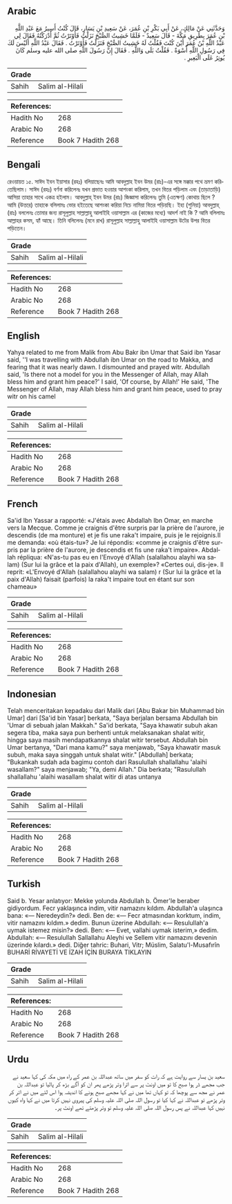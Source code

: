 ## Arabic


<div dir="rtl" lang="ar" style={{fontSize:'larger',backgroundColor:'#f8f9fa',padding:20}}>
وَحَدَّثَنِي عَنْ مَالِكٍ، عَنْ أَبِي بَكْرِ بْنِ عُمَرَ، عَنْ سَعِيدِ بْنِ يَسَارٍ، قَالَ كُنْتُ أَسِيرُ مَعَ عَبْدِ اللَّهِ بْنِ عُمَرَ بِطَرِيقِ مَكَّةَ - قَالَ سَعِيدٌ - فَلَمَّا خَشِيتُ الصُّبْحَ نَزَلْتُ فَأَوْتَرْتُ ثُمَّ أَدْرَكْتُهُ فَقَالَ لِي عَبْدُ اللَّهِ بْنُ عُمَرَ أَيْنَ كُنْتَ فَقُلْتُ لَهُ خَشِيتُ الصُّبْحَ فَنَزَلْتُ فَأَوْتَرْتُ ‏.‏ فَقَالَ عَبْدُ اللَّهِ أَلَيْسَ لَكَ فِي رَسُولِ اللَّهِ أُسْوَةٌ ‏.‏ فَقُلْتُ بَلَى وَاللَّهِ ‏.‏ فَقَالَ إِنَّ رَسُولَ اللَّهِ صلى الله عليه وسلم كَانَ يُوتِرُ عَلَى الْبَعِيرِ ‏.‏
</div>
<div style={{backgroundColor:'#f8f9fa',padding:20, marginBottom: 10}}><table> <thead> <tr> <th>Grade</th> <th></th> </tr> </thead> <tbody> <tr><td>Sahih</td><td>Salim al-Hilali</td></tr></tbody></table><table> <thead> <tr> <th>References:</th> <th></th> </tr> </thead> <tbody><tr><td>Hadith No</td><td>268</td></tr><tr><td>Arabic No</td><td>268</td></tr><tr><td>Reference</td><td>Book 7 Hadith 268</td></tr></tbody></table></div>

## Bengali


<div dir="ltr" lang="bn" style={{fontSize:'larger',backgroundColor:'#f8f9fa',padding:20}}>
রেওয়ায়ত ১৫. সাঈদ ইবন ইয়াসার (রহঃ) বলিয়াছেনঃ আমি আবদুল্লাহ ইবন উমর (রাঃ)-এর সঙ্গে মক্কার পথে ভ্রমণ করিতেছিলাম। সাঈদ (রহঃ) বর্ণনা করিলেনঃ যখন প্রভাত হওয়ার আশংকা করিলাম, তখন বিতর পড়িলাম এবং (তাড়াতাড়ি) আসিয়া তাহার সাথে একত্র হইলাম। আবদুল্লাহ্ ইবন উমর (রাঃ) জিজ্ঞাসা করিলেনঃ তুমি (এতক্ষণ) কোথায় ছিলে ? আমি (উত্তরে) তাহাকে বলিলামঃ ভোর হইতেছে আশংকা করিয়া নিচে নামিয়া বিতর পড়িয়ছি। ইহা (শুনিয়া) আবদুল্লাহ্ (রাঃ) বললেনঃ তোমার জন্য রাসূলুল্লাহ সাল্লাল্লাহু আলাইহি ওয়াসাল্লাম এর (কাজের মধ্যে) আদর্শ নাই কি ? আমি বলিলামঃ আল্লাহর কসম, হ্যাঁ আছে। তিনি বলিলেনঃ (মনে রাখ) রাসূলুল্লাহ সাল্লাল্লাহু আলাইহি ওয়াসাল্লাম উটের উপর বিতর পড়িতেন।
</div>
<div style={{backgroundColor:'#f8f9fa',padding:20, marginBottom: 10}}><table> <thead> <tr> <th>Grade</th> <th></th> </tr> </thead> <tbody> <tr><td>Sahih</td><td>Salim al-Hilali</td></tr></tbody></table><table> <thead> <tr> <th>References:</th> <th></th> </tr> </thead> <tbody><tr><td>Hadith No</td><td>268</td></tr><tr><td>Arabic No</td><td>268</td></tr><tr><td>Reference</td><td>Book 7 Hadith 268</td></tr></tbody></table></div>

## English


<div dir="ltr" lang="en" style={{fontSize:'larger',backgroundColor:'#f8f9fa',padding:20}}>
Yahya related to me from Malik from Abu Bakr ibn Umar that Said ibn Yasar said, ''I was travelling with Abdullah ibn Umar on the road to Makka, and fearing that it was nearly dawn. I dismounted and prayed witr. Abdullah said, 'Is there not a model for you in the Messenger of Allah, may Allah bless him and grant him peace?' I said, 'Of course, by Allah!' He said, 'The Messenger of Allah, may Allah bless him and grant him peace, used to pray witr on his camel
</div>
<div style={{backgroundColor:'#f8f9fa',padding:20, marginBottom: 10}}><table> <thead> <tr> <th>Grade</th> <th></th> </tr> </thead> <tbody> <tr><td>Sahih</td><td>Salim al-Hilali</td></tr></tbody></table><table> <thead> <tr> <th>References:</th> <th></th> </tr> </thead> <tbody><tr><td>Hadith No</td><td>268</td></tr><tr><td>Arabic No</td><td>268</td></tr><tr><td>Reference</td><td>Book 7 Hadith 268</td></tr></tbody></table></div>

## French


<div dir="ltr" lang="fr" style={{fontSize:'larger',backgroundColor:'#f8f9fa',padding:20}}>
Sa'id Ibn Yassar a rapporté: «J'étais avec Abdallah Ibn Omar, en marche vers la Mecque. Comme je craignis d'être surpris par la prière de l'aurore, je descendis (de ma monture) et je fis une raka't impaire, puis je le rejoignis.Il me demanda: «où étais-tu»? Je lui répondis: «comme je craignis d'être surpris par la prière de l'aurore, je descendis et fis une raka't impaire». Abdallah répliqua: «N'as-tu pas eu en l'Envoyé d'Allah (salallahou alayhi wa salam) (Sur lui la grâce et la paix d'Allah), un exemple»? «Certes oui, dis-je». Il reprit: «L'Envoyé d'Allah (salallahou alayhi wa salam) r (Sur lui la grâce et la paix d'Allah) faisait (parfois) la raka't impaire tout en étant sur son chameau»
</div>
<div style={{backgroundColor:'#f8f9fa',padding:20, marginBottom: 10}}><table> <thead> <tr> <th>Grade</th> <th></th> </tr> </thead> <tbody> <tr><td>Sahih</td><td>Salim al-Hilali</td></tr></tbody></table><table> <thead> <tr> <th>References:</th> <th></th> </tr> </thead> <tbody><tr><td>Hadith No</td><td>268</td></tr><tr><td>Arabic No</td><td>268</td></tr><tr><td>Reference</td><td>Book 7 Hadith 268</td></tr></tbody></table></div>

## Indonesian


<div dir="ltr" lang="id" style={{fontSize:'larger',backgroundColor:'#f8f9fa',padding:20}}>
Telah menceritakan kepadaku dari Malik dari [Abu Bakar bin Muhammad bin Umar] dari [Sa'id bin Yasar] berkata, "Saya berjalan bersama Abdullah bin 'Umar di sebuah jalan Makkah." Sa'id berkata, "Saya khawatir subuh akan segera tiba, maka saya pun berhenti untuk melaksanakan shalat witir, hingga saya masih mendapatkannya shalat witir tersebut. Abdullah bin Umar bertanya, "Dari mana kamu?" saya menjawab, "Saya khawatir masuk subuh, maka saya singgah untuk shalat witir." [Abdullah] berkata; "Bukankah sudah ada bagimu contoh dari Rasulullah shallallahu 'alaihi wasallam?" saya menjawab; "Ya, demi Allah." Dia berkata; "Rasulullah shallallahu 'alaihi wasallam shalat witir di atas untanya
</div>
<div style={{backgroundColor:'#f8f9fa',padding:20, marginBottom: 10}}><table> <thead> <tr> <th>Grade</th> <th></th> </tr> </thead> <tbody> <tr><td>Sahih</td><td>Salim al-Hilali</td></tr></tbody></table><table> <thead> <tr> <th>References:</th> <th></th> </tr> </thead> <tbody><tr><td>Hadith No</td><td>268</td></tr><tr><td>Arabic No</td><td>268</td></tr><tr><td>Reference</td><td>Book 7 Hadith 268</td></tr></tbody></table></div>

## Turkish


<div dir="ltr" lang="tr" style={{fontSize:'larger',backgroundColor:'#f8f9fa',padding:20}}>
Said b. Yesar anlatıyor: Mekke yolunda Abdullah b. Ömer'le beraber gidiyordum. Fecr yaklaşınca indim, vitir namazını kıldım. Abdullah'a ulaşınca bana: «— Neredeydin?» dedi. Ben de: «— Fecr atmasından korktum, indim, vitir namazını kıldım.» dedim. Bunun üzerine Abdullah: «— Resulullah'a uymak istemez misin?» dedi. Ben: «— Evet, vallahi uymak isterim,» dedim. Abdullah: «— Resulullah Sallallahu Aleyhi ve Sellem vitir namazını devenin üzerinde kılardı.» dedi. Diğer tahric: Buhari, Vitr; Müslim, Salatu'l-Musafırîn BUHARİ RİVAYETİ VE İZAH İÇİN BURAYA TIKLAYIN
</div>
<div style={{backgroundColor:'#f8f9fa',padding:20, marginBottom: 10}}><table> <thead> <tr> <th>Grade</th> <th></th> </tr> </thead> <tbody> <tr><td>Sahih</td><td>Salim al-Hilali</td></tr></tbody></table><table> <thead> <tr> <th>References:</th> <th></th> </tr> </thead> <tbody><tr><td>Hadith No</td><td>268</td></tr><tr><td>Arabic No</td><td>268</td></tr><tr><td>Reference</td><td>Book 7 Hadith 268</td></tr></tbody></table></div>

## Urdu


<div dir="rtl" lang="ur" style={{fontSize:'larger',backgroundColor:'#f8f9fa',padding:20}}>
سعید بن یسار سے روایت ہے کہ رات کو سفر میں ساتھ عبداللہ بن عمر کے راہ میں مکہ کی کہا سعید نے جب مجھے ڈر ہوا صبح کا تو میں اونٹ پر سے اترا وتر پڑھے پھر ان کو آگے بڑھ کر پالیا تو عبداللہ بن عمر نے مجھ سے پوچھا کہ تو کہاں تھا میں نے کہا مجھے صبح ہونے کا اندیشہ ہوا اس لئے میں نے اتر کر وتر پڑھے تو عبداللہ نے کہا کیا تو رسول اللہ صلی اللہ علیہ وسلم کی پیروی نہیں کرتا میں نے کہا واہ کیوں نہیں کہا عبداللہ نے پس رسول اللہ صلی اللہ علیہ وسلم تو وتر پڑھتے تھے اونٹ پر۔
</div>
<div style={{backgroundColor:'#f8f9fa',padding:20, marginBottom: 10}}><table> <thead> <tr> <th>Grade</th> <th></th> </tr> </thead> <tbody> <tr><td>Sahih</td><td>Salim al-Hilali</td></tr></tbody></table><table> <thead> <tr> <th>References:</th> <th></th> </tr> </thead> <tbody><tr><td>Hadith No</td><td>268</td></tr><tr><td>Arabic No</td><td>268</td></tr><tr><td>Reference</td><td>Book 7 Hadith 268</td></tr></tbody></table></div>